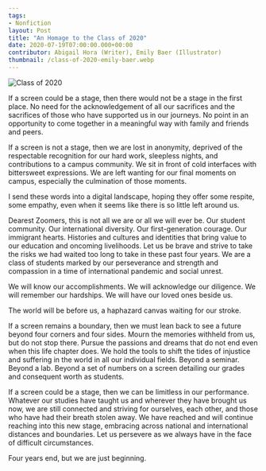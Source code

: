---
tags: 
- Nonfiction
layout: Post
title: "An Homage to the Class of 2020"
date: 2020-07-19T07:00:00.000+00:00
contributor: Abigail Hora (Writer), Emily Baer (Illustrator)
thumbnail: /class-of-2020-emily-baer.webp
---
<p class="center">
    <img src="{{ site.baseurl }}/uploads/2020/class-of-2020-emily-baer.jpg" alt="Class of 2020" class="w450" />
</p>

If a screen could be a stage, then there would not be a stage in the first place. No need for the acknowledgement of all our sacrifices and the sacrifices of those who have supported us in our journeys. No point in an opportunity to come together in a meaningful way with family and friends and peers.

If a screen is not a stage, then we are lost in anonymity, deprived of the respectable recognition for our hard work, sleepless nights, and contributions to a campus community. We sit in front of cold interfaces with bittersweet expressions. We are left wanting for our final moments on campus, especially the culmination of those moments.

I send these words into a digital landscape, hoping they offer some respite, some empathy, even when it seems like there is so little left around us.

Dearest Zoomers, this is not all we are or all we will ever be. Our student community. Our international diversity. Our first-generation courage. Our immigrant hearts. Histories and cultures and identities that bring value to our education and oncoming livelihoods. Let us be brave and strive to take the risks we had waited too long to take in these past four years. We are a class of students marked by our perseverance and strength and compassion in a time of international pandemic and social unrest.

We will know our accomplishments. We will acknowledge our diligence. We will remember our hardships. We will have our loved ones beside us.

The world will be before us, a haphazard canvas waiting for our stroke.

If a screen remains a boundary, then we must lean back to see a future beyond four corners and four sides. Mourn the memories withheld from us, but do not stop there. Pursue the passions and dreams that do not end even when this life chapter does. We hold the tools to shift the tides of injustice and suffering in the world in all our individual fields. Beyond a seminar. Beyond a lab. Beyond a set of numbers on a screen detailing our grades and consequent worth as students.

If a screen could be a stage, then we can be limitless in our performance. Whatever our studies have taught us and wherever they have brought us now, we are still connected and striving for ourselves, each other, and those who have had their breath stolen away. We have reached and will continue reaching into this new stage, embracing across national and international distances and boundaries. Let us persevere as we always have in the face of difficult circumstances.

Four years end, but we are just beginning.